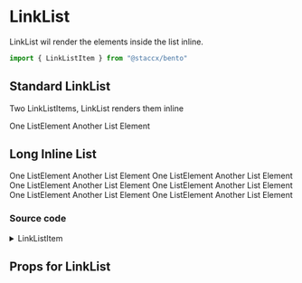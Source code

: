 
<Meta title="components/Lists/LinkList" component={LinkListItem}/>

# LinkList
LinkList wil render the elements inside the list inline.

```javascript
import { LinkListItem } from "@staccx/bento"
```

## Standard LinkList
Two LinkListItems, LinkList renders them inline

<Preview>
  <Story name="Standard">
       <List>
          <LinkListItem to={"/"}>One ListElement</LinkListItem>
          <LinkListItem to={"/"}>Another List Element</LinkListItem>
        </List>
  </Story>
</Preview>

## Long Inline List

<Preview>
  <Story name="Long List">
       <List>
          <LinkListItem to={"/"}>One ListElement</LinkListItem>
          <LinkListItem to={"/"}>Another List Element</LinkListItem>
          <LinkListItem to={"/"}>One ListElement</LinkListItem>
          <LinkListItem to={"/"}>Another List Element</LinkListItem>
          <LinkListItem to={"/"}>One ListElement</LinkListItem>
          <LinkListItem to={"/"}>Another List Element</LinkListItem>
          <LinkListItem to={"/"}>One ListElement</LinkListItem>
          <LinkListItem to={"/"}>Another List Element</LinkListItem>
          <LinkListItem to={"/"}>One ListElement</LinkListItem>
          <LinkListItem to={"/"}>Another List Element</LinkListItem>
          <LinkListItem to={"/"}>One ListElement</LinkListItem>
          <LinkListItem to={"/"}>Another List Element</LinkListItem>
        </List>
  </Story>
</Preview>

### Source code
<details><summary>LinkListItem</summary>
<p>

```bash
import React from "react"
import PropTypes from "prop-types"
import styled, { css } from "styled-components"
import CaretRight from "../../Icons/CarerRight/CaretRight"
import {
  spacing,
  fontWeight,
  fontFamily,
  font,
  color,
  applyVariants
} from "../../../theming"
import ThemeComponent from "../../Theme/ThemeComponent"
import themeProps from "./LinkListItem.themeProps"
import { componentCreateFactory } from "../../../theming/utils/createVariantsFunctionFactory"

const IconComponent = ({ ...props }) => (
  <ThemeComponent
    tagName={themeProps.iconComponent}
    fallback={CaretRight}
    {...props}
  />
)

const LinkListItem = ({ className, children, onClick, to }) => (
  <ListItem className={className}>
    <Button onClick={onClick && onClick} href={to}>
      {children} <Cursor />
    </Button>
  </ListItem>
)

LinkListItem.defaultProps = {
  className: ""
}

LinkListItem.propTypes = {
  to: PropTypes.string.isRequired,
  children: PropTypes.any.isRequired,
  className: PropTypes.string,
  onClick: PropTypes.func
}

LinkListItem.themeProps = themeProps

const Cursor = styled(IconComponent)`
  fill: ${color.wcag};
  position: absolute;
  right: ${spacing.small};
  ${applyVariants(themeProps.icon)};
`

const ListItem = styled.li`
  list-style: none;
  border-bottom: 1px solid ${color.line};
  position: relative;
  &:last-child {
    border-bottom: none;
  }
  ${applyVariants(themeProps.listItem)};
`

const ButtonStyle = css`
  text-decoration: none;
  color: black;
  font-size: ${font.base};
  font-family: ${fontFamily.body()};
  padding: ${spacing.small} ${spacing.large} ${spacing.small} ${spacing.medium};
  display: block;
  font-weight: ${fontWeight.normal};
  display: flex;
  justify-content: space-between;
  align-items: center;
  -webkit-font-smoothing: antialiased;
  -moz-osx-font-smoothing: grayscale;
  cursor: pointer;
  ${applyVariants(themeProps.itemButton)};
`

const Button = styled.a`
  ${ButtonStyle};
  &:hover,
  &:focus {
    ${Cursor} {
      fill: ${color.primary};
      ${applyVariants(themeProps.hover)};
    }
  }
  ${applyVariants(themeProps.link)};
`
LinkListItem.themeProps = themeProps
LinkListItem.createVariants = componentCreateFactory(LinkListItem)

export default LinkListItem

```

</p>
</details>


## Props for LinkList
<Props of={LinkListItem} />
